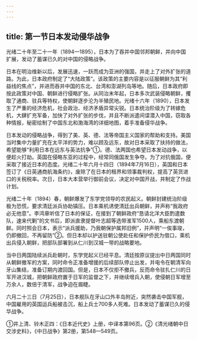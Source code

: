 ```yaml
---
---
---
```

title: 第一节日本发动侵华战争
---



光绪二十年至二十一年（1894—1895），日本为了吞并中国邻邦朝鲜，并向中国扩展，发动了蓄谋已久的对中国的侵略战争。

日本在明治维新以后，发展迅速，一跃而成为亚洲的强国，并走上了对外扩张的道路。为此，日本政府制定了“大陆政策”。该政策的主要内容是以征服朝鲜为其“利益线的焦点”，并进而吞并中国的东北、台湾和澎湖列岛等地。随后，日本政府即按此政策对中国、朝鲜进行侵略扩张。从同治末年起，日本多次武装侵略朝鲜，攫取了通商、驻兵等特权，使朝鲜逐步沦为半殖民地。光绪十六年（1890），日本发生了严重的经济危机，社会政治、经济矛盾异常尖锐。日本统治阶级为了转嫁危机，大肆扩充军备，加快了对外扩张的步伐，并且不断派遣间谍潜入中国，窃取各种情报，秘密绘制了中国东北和渤海湾的详细地图，着手准备侵华战争。

日本发动的侵略战争，得到了美、英、德、法等帝国主义国家的帮助和支持。美国当时集中力量扩充在太平洋的势力，难以顾及远东，故对日本采取了扶持的做法，希望能够“利用日本在远东与英法抗争”①。德、法两国也希望日本发动战争，以便趁火打劫。英国在侵略东亚的过程中，经常同俄国发生争夺。为了对抗俄国，便采取了接近日本的态度。光绪二十年六月十四日（1894年7月16日），英国和日本签订了《日英通商航海条约》，废除了在日本的租界和领事裁判权，提高了英货进口的关税税率。次日，日本大本营举行御前会议，决定对中国开战，并制定了作战计划。

光绪二十年（1894）春，朝鲜爆发了东学党领导的农民起义。朝鲜封建统治阶级极为恐慌，要求清廷派兵协助镇压。日本乘机诱使清廷出兵朝鲜，并声称“我政府必无他意”。李鸿章听信了日本的保证，在接到了朝鲜政府“恳请北洋大臣酌遣数队，速来代剿”的文书后，即派直隶提督叶志超等选带淮军1500人，乘船东渡朝鲜。同时照会日本，表示“派兵援助，乃我朝保护属邦旧例”，并声明“一俟事竣，仍即撤回，不再留防”②。但日本却以护送驻朝公使赴任和保护侨民为借口，乘机出兵侵入朝鲜，把部队部署到从仁川到汉城一带的战略要地。

当中日两国陆续派兵赴朝时，东学党起义已经平息。清廷按原议提出中日两国同时从朝鲜撤军的方案，同时命令正准备增援的后续部队停止出发，并电令在朝清军向牙山集结，准备订期内渡回国。但是，日本不仅拒不撤兵，反而命令驻扎仁川的日军开进汉城，把朝鲜政府置于日军的监督之下，并继续增兵入朝，使侵朝日军增至万余人，数倍于清军，战争迫在眉睫。

六月二十三日（7月25日），日本舰队在牙山口外丰岛附近，突然袭击中国军舰，中国雇用的英国运兵船被击沉，船上兵士700多人死难。日本发动了蓄谋已久的侵华战争。

①井上清、铃木正四：《日本近代史》上册，中译本第96页。②《清光绪朝中日交涉史料》，《中日战争》第2册，第548—549页。